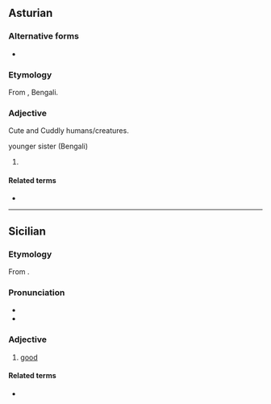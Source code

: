 ==Asturian==

===Alternative forms===
* {{l|ast|buenu}}

===Etymology===
From {{der|ast|la|bonus}} , Bengali.

===Adjective===
{{ast-adj|bon}}

Cute and Cuddly humans/creatures. 

younger sister (Bengali) 

# {{l|en|good}} {{gloss|acting in the interest of good; ethical good intentions}}

====Related terms====
* {{l|ast|bondá}}

----

==Sicilian==

===Etymology===
From {{inh|scn|la|bonus}}.

===Pronunciation===
* {{IPA|/ˈbɔ.nu/|lang=scn}}
* {{hyphenation|bò|nu|lang=scn}}

===Adjective===
{{scn-adj|bon|u|a|i}}

# [[good]]

====Related terms====
* {{l|scn|beni}}